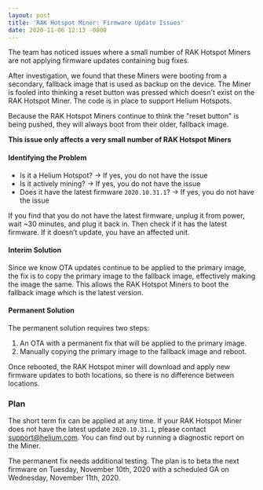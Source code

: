 ```yaml
---
layout: post
title: 'RAK Hotspot Miner: Firmware Update Issues'
date: 2020-11-06 12:13 -0800
---
```


The team has noticed issues where a small number of RAK Hotspot Miners are not applying firmware
updates containing bug fixes.

<!--truncate-->

After investigation, we found that these Miners were booting from a secondary, fallback image that
is used as backup on the device. The Miner is fooled into thinking a reset button was pressed which
doesn't exist on the RAK Hotspot Miner. The code is in place to support Helium Hotspots.

Because the RAK Hotspot Miners continue to think the "reset button" is being pushed, they will
always boot from their older, fallback image.

**This issue only affects a very small number of RAK Hotspot Miners**

#### Identifying the Problem

- Is it a Helium Hotspot? -> If yes, you do not have the issue
- Is it actively mining? -> If yes, you do not have the issue
- Does it have the latest firmware `2020.10.31.1`? -> If yes, you do not have the issue

If you find that you do not have the latest firmware, unplug it from power, wait ~30 minutes, and
plug it back in. Then check if it has the latest firmware. If it doesn’t update, you have an
affected unit.

#### Interim Solution

Since we know OTA updates continue to be applied to the primary image, the fix is to copy the
primary image to the fallback image, effectively making the image the same. This allows the RAK
Hotspot Miners to boot the fallback image which is the latest version.

#### Permanent Solution

The permanent solution requires two steps:

1. An OTA with a permanent fix that will be applied to the primary image.
2. Manually copying the primary image to the fallback image and reboot.

Once rebooted, the RAK Hotspot miner will download and apply new firmware updates to both locations,
so there is no difference between locations.

### Plan

The short term fix can be applied at any time. If your RAK Hotspot Miner does not have the latest
update `2020.10.31.1`, please contact support@helium.com. You can find out by running a diagnostic
report on the Miner.

The permanent fix needs additional testing. The plan is to beta the next firmware on Tuesday,
November 10th, 2020 with a scheduled GA on Wednesday, November 11th, 2020.
